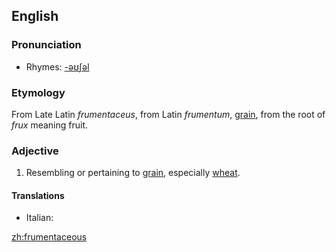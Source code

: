 ==English==

===Pronunciation===
*Rhymes: [[Rhymes:English:-əʊʃəl|-əʊʃəl]]

===Etymology===
From Late Latin ''frumentaceus'', from Latin ''frumentum'', [[grain]], from the root of ''frux'' meaning fruit.

===Adjective===
{{en-adj}}

# Resembling or pertaining to [[grain]], especially [[wheat]].

====Translations====
{{trans-top|frumentaceous}}
*Italian: {{t-|it|frumentaceo}}
{{trans-mid}}

{{trans-bottom}}

[[zh:frumentaceous]]